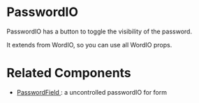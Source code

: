 
<Meta of={Stories} />

# PasswordIO

PasswordIO has a button to toggle the visibility of the password.

It extends from WordIO, so you can use all WordIO props.

<Canvas of={Stories.Default} />

# Related Components

- [ PasswordField ](https://bitterteasweetorange.github.io/mui-easy-form?path=/story/fields--default): a uncontrolled passwordIO for form
